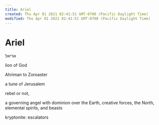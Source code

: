 ```yaml
---
title: Ariel
created: Thu Apr 01 2021 02:41:51 GMT-0700 (Pacific Daylight Time)
modified: Thu Apr 01 2021 02:41:51 GMT-0700 (Pacific Daylight Time)
---
```

# Ariel

אריאל‎

lion of God

Ahriman to Zoroaster

a tune of Jerusalem

rebel or not, 

a governing angel with dominion over the Earth, creative forces, the North, elemental spirits, and beasts

kryptonite: escalators